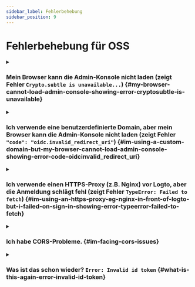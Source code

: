 ```yaml
---
sidebar_label: Fehlerbehebung
sidebar_position: 9
---
```


# Fehlerbehebung für OSS

<details>

<summary>

### Mein Browser kann die Admin-Konsole nicht laden (zeigt Fehler `Crypto.subtle is unavailable...`) \{#my-browser-cannot-load-admin-console-showing-error-cryptosubtle-is-unavailable}

</summary>

Die Admin-Konsole verwendet die [Web Crypto API](https://developer.mozilla.org/en-US/docs/Web/API/Web_Crypto_API), die [sichere Kontexte](https://developer.mozilla.org/en-US/docs/Web/Security/Secure_Contexts) erfordert, d.h. HTTPS oder HTTP mit `localhost`.

Wenn du HTTP mit einer IP-Adresse oder einer benutzerdefinierten Domain verwendest, kann der Browser die Admin-Konsole nicht laden.

</details>

<details>

<summary>

### Ich verwende eine benutzerdefinierte Domain, aber mein Browser kann die Admin-Konsole nicht laden (zeigt Fehler `"code": "oidc.invalid_redirect_uri"`) \{#im-using-a-custom-domain-but-my-browser-cannot-load-admin-console-showing-error-code-oidcinvalid_redirect_uri}

</summary>

Wenn du eine benutzerdefinierte Domain anstelle von `localhost` verwendest, musst du die Umgebungsvariable `ENDPOINT` auf die Logto-URL setzen. Dies liegt an der strengen Anforderung der Redirect-URI in OIDC. Siehe [Konfiguration](/concepts/core-service/configuration/) für Details.

</details>

<details>

<summary>

### Ich verwende einen HTTPS-Proxy (z.B. Nginx) vor Logto, aber die Anmeldung schlägt fehl (zeigt Fehler `TypeError: Failed to fetch`) \{#im-using-an-https-proxy-eg-nginx-in-front-of-logto-but-i-failed-on-sign-in-showing-error-typeerror-failed-to-fetch}

</summary>

- Stelle zunächst sicher, dass du die Node-Umgebungsvariable `TRUST_PROXY_HEADER` auf `true` gesetzt hast. Siehe [Konfiguration](/concepts/core-service/configuration/#using-a-https-proxy) für Details.
- Außerdem musst du den Header `X-Forwarded-Proto` in deiner Proxy-Konfiguration auf `https` setzen. Siehe [Vertrauen in TLS-Offloading-Proxies](https://github.com/panva/node-oidc-provider/blob/main/docs/README.md#trusting-tls-offloading-proxies) für Details.

</details>

<details>

<summary>

### Ich habe CORS-Probleme. \{#im-facing-cors-issues}

</summary>

- Wenn `ADMIN_ENDPOINT` nicht angegeben ist, wird `localhost:[admin-port]` in Logto für Cross-Origin Resource Sharing (CORS) zugelassen.
- Wenn `ADMIN_ENDPOINT` angegeben ist, werden nur Anfragen vom Ursprung von `ADMIN_ENDPOINT` zugelassen.

</details>

<details>

<summary>

### Was ist das schon wieder? `Error: Invalid id token` \{#what-is-this-again-error-invalid-id-token}

</summary>

Wenn du nicht mit deinen Tokens herumspielst, wird dies in den meisten Fällen durch eine Zeitabweichung zwischen deinem Server und dem Client verursacht. Synchronisiere die Zeit sowohl auf deinem Server als auch auf dem Client und versuche es erneut.

</details>
